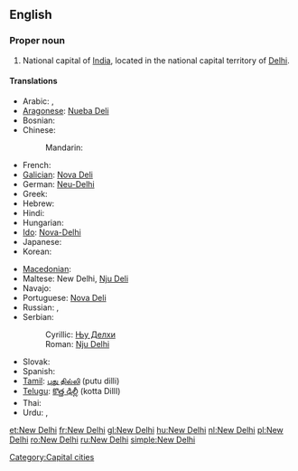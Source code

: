 {{wikipedia}}
==English==

===Proper noun===
{{en-proper noun|sg=[[new|New]] [[Delhi]]}}

# National capital of [[India]], located in the national capital territory of [[Delhi]].

====Translations====
{{trans-top|capital of India}}
* Arabic: {{t|ar|نيو دلهي|f|tr=niyū dilhii}},  {{t|ar|دلهي الجديدة|f|tr=dilhii jadiida}}
* [[Aragonese]]: [[Nueba Deli]]
* Bosnian: {{t-|bs|Nju Delhi|m}}
* Chinese:
*: Mandarin: {{t|cmn|新德里|tr=Xīn Délǐ|sc=Hani}}
* French: {{t+|fr|New Delhi}}
* [[Galician]]: [[Nova Deli]]
* German: [[Neu-Delhi]] {{n}}
* Greek: {{t|el|Νέο Δελχί}}
* Hebrew: {{t|he|ניו דלהי|tr=nyu delhi}}
* Hindi: {{t|hi|नई दिल्ली|m|tr=Naī Dillī|xs=Hindi}}
* Hungarian: {{t+|hu|Újdelhi}}
* [[Ido]]: [[Nova-Delhi]]
* Japanese: {{t|ja|ニューデリー|tr=Nyū-Derī}}
* Korean: {{t|ko|뉴델리|tr=Nyudelli}}
{{trans-mid}}
* [[Macedonian]]: {{t-|mk|Њу Делхи|n|tr=Nju Délhi}}
* Maltese: New Delhi, [[Nju Deli]]
* Navajo: {{tø|nv|Délii Ániidí}}
* Portuguese: [[Nova Deli]]
* Russian: {{t|ru|Нью-Дели|m|tr=N’ju-Déli}} {{indeclinable}},  {{t|ru|Дели|m|tr=Déli}} {{indeclinable}}
* Serbian:
*: Cyrillic: [[Њу Делхи#Serbian|Њу Делхи]] {{m}}
*: Roman: [[Nju Delhi#Serbian|Nju Delhi]] {{m}}
* Slovak: {{t-|sk|Dillí}}
* Spanish: {{t+|es|Nueva Delhi|f}}
* [[Tamil]]: [[புது தில்லி]] (putu dilli)
* [[Telugu]]: [[కొత్త ఢిల్లీ]] (kotta DillI)
* Thai: {{t|th|นิวเดลี|tr=Niw Dēlī}}
* Urdu: {{t|ur|نئی دہلی|m|tr=Naʾī Dehlī|xs=Urdu}},  {{t|ur|نئی دلی|m|tr=Naʾī Dillī|xs=Urdu}}
{{trans-bottom}}

[[Category:Capital cities]]

[[et:New Delhi]]
[[fr:New Delhi]]
[[gl:New Delhi]]
[[hu:New Delhi]]
[[nl:New Delhi]]
[[pl:New Delhi]]
[[ro:New Delhi]]
[[ru:New Delhi]]
[[simple:New Delhi]]